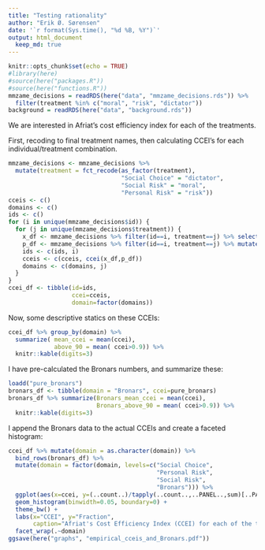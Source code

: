 ```yaml
---
title: "Testing rationality"
author: "Erik Ø. Sørensen"
date: '`r format(Sys.time(), "%d %B, %Y")`'
output: html_document
  keep_md: true
---
```


```r
knitr::opts_chunk$set(echo = TRUE)
#library(here)
#source(here("packages.R"))
#source(here("functions.R")) 
mmzame_decisions = readRDS(here("data", "mmzame_decisions.rds")) %>% 
  filter(treatment %in% c("moral", "risk", "dictator"))
background = readRDS(here("data", "background.rds"))
```

We are interested in Afriat's cost efficiency index for each of the treatments.

First, recoding to final treatment names, then calculating CCEI's for each 
individual/treatment combination.
```r
mmzame_decisions <- mmzame_decisions %>% 
  mutate(treatment = fct_recode(as_factor(treatment),
                                "Social Choice" = "dictator",
                                "Social Risk" = "moral",
                                "Personal Risk" = "risk"))
cceis <- c()
domains <- c()
ids <- c()
for (i in unique(mmzame_decisions$id)) {
  for (j in unique(mmzame_decisions$treatment)) {
    x_df <- mmzame_decisions %>% filter(id==i, treatment==j) %>% select(x,y)
    p_df <- mmzame_decisions %>% filter(id==i, treatment==j) %>% mutate(px=maxy/maxx, py = 1) %>% select(px,py)
    ids <- c(ids, i)
    cceis <- c(cceis, ccei(x_df,p_df))
    domains <- c(domains, j)
  }
}
ccei_df <- tibble(id=ids, 
                  ccei=cceis, 
                  domain=factor(domains))
```

Now, some descriptive statics on these CCEIs:
```r
ccei_df %>% group_by(domain) %>%
  summarize( mean_ccei = mean(ccei),
             above_90 = mean( ccei>0.9)) %>%
  knitr::kable(digits=3)
```

I have pre-calculated the Bronars numbers, and summarize these:
```r
loadd("pure_bronars")
bronars_df <- tibble(domain = "Bronars", ccei=pure_bronars)
bronars_df %>% summarize(Bronars_mean_ccei = mean(ccei),
                         Bronars_above_90 = mean( ccei>0.9)) %>%
  knitr::kable(digits=3)
```

I append the Bronars data to the actual CCEIs and create a faceted histogram:

```r
ccei_df %>% mutate(domain = as.character(domain)) %>%
  bind_rows(bronars_df) %>%
  mutate(domain = factor(domain, levels=c("Social Choice", 
                                          "Personal Risk", 
                                          "Social Risk",
                                          "Bronars"))) %>%
  ggplot(aes(x=ccei, y=(..count..)/tapply(..count..,..PANEL..,sum)[..PANEL..])) +
  geom_histogram(binwidth=0.05, boundary=0) + 
  theme_bw() + 
  labs(x="CCEI", y="Fraction",
       caption="Afriat's Cost Efficiency Index (CCEI) for each of the three experimental\ntreatments and for 25 000 simulated draws of individuals with uniform random behavior. ") +
  facet_wrap(.~domain) 
ggsave(here("graphs", "empirical_cceis_and_Bronars.pdf"))
```

